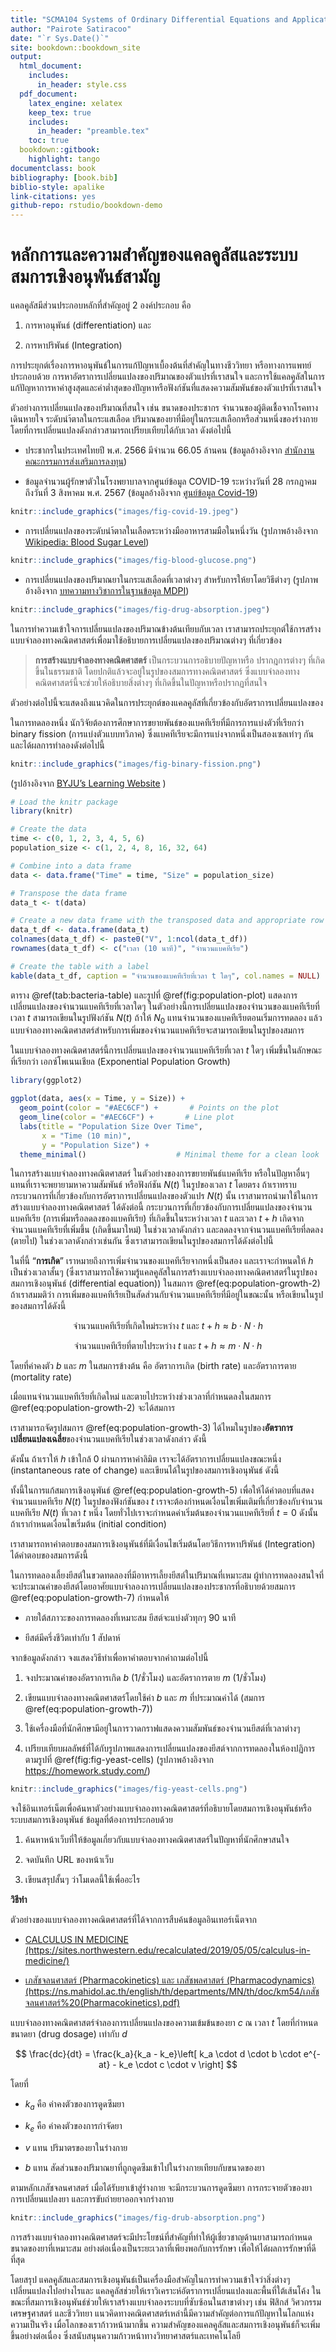 ```yaml
---
title: "SCMA104 Systems of Ordinary Differential Equations and Applications in Medical Science"
author: "Pairote Satiracoo"
date: "`r Sys.Date()`"
site: bookdown::bookdown_site
output:
  html_document:
    includes:
      in_header: style.css
  pdf_document:
    latex_engine: xelatex
    keep_tex: true
    includes:
      in_header: "preamble.tex"
    toc: true
  bookdown::gitbook:
    highlight: tango
documentclass: book 
bibliography: [book.bib]
biblio-style: apalike
link-citations: yes
github-repo: rstudio/bookdown-demo
---
```


# หลักการและความสำคัญของแคลคูลัสและระบบสมการเชิงอนุพันธ์สามัญ

แคลคูลัสมีส่วนประกอบหลักที่สำคัญอยู่ 2 องค์ประกอบ คือ

1.  การหาอนุพันธ์ (differentiation) และ

2.  การหาปริพันธ์ (Integration)

การประยุกต์เรื่องการหาอนุพันธ์ในการแก้ปัญหาเบื้องต้นที่สำคัญในทางชีววิทยา หรือทางการแพทย์ ประกอบด้วย การหาอัตราการเปลี่ยนแปลงของปริมาณของตัวแปรที่เราสนใจ และการใช้แคลคูลัสในการแก้ปัญหาการหาค่าสูงสุดและค่าต่ำสุดของปัญหาหรือฟังก์ชันที่แสดงความสัมพันธ์ของตัวแปรที่เราสนใจ

ตัวอย่างการเปลี่ยนแปลงของปริมาณที่สนใจ เช่น ขนาดของประชากร จำนวนของผู้ติดเชื้อจากโรคทางเดินหายใจ ระดับนำ้ตาลในกระแสเลือด ปริมาณของยาที่มีอยู่ในกระแสเลือกหรือส่วนหนึ่งของร่างกาย โดยที่การเปลี่ยนแปลงดังกล่าวสามารถเปรียบเทียบได้กับเวลา ดังต่อไปนี้

-   ประชากรในประเทศไทยปี พ.ศ. 2566 มีจำนวน 66.05 ล้านคน (ข้อมูลอ้างอิงจาก [สำนักงานคณะกรรมการส่งเสริมการลงทุน](https://www.boi.go.th/index.php?page=demographic){.uri})

-   ข้อมูลจำนวนผู้รักษาตัวในโรงพยาบาลจากศูนย์ข้อมูล COVID-19 ระหว่างวันที่ 28 กรกฎาคม ถึงวันที่ 3 สิงหาคม พ.ศ. 2567 (ข้อมูลอ้างอิงจาก [ศูนย์ข้อมูล Covid-19](https://www.facebook.com/informationcovid19?locale=th_TH){.uri})

```r

knitr::include_graphics("images/fig-covid-19.jpeg")
```

-   การเปลี่ยนแปลงของระดับนำ้ตาลในเลือดระหว่างมืออาหารสามมือในหนึ่งวัน (รูปภาพอ้างอิงจาก [Wikipedia: Blood Sugar Level](https://en.wikipedia.org/wiki/Blood_sugar_level){.uri})

```r

knitr::include_graphics("images/fig-blood-glucose.png")
```

-   การเปลี่ยนแปลงของปริมาณยาในกระแสเลือดที่เวลาต่างๆ สำหรับการให้ยาโดยวิธีต่างๆ (รูปภาพอ้างอิงจาก [บทความทางวิชาการในฐานข้อมูล MDPI](https://www.mdpi.com/1420-3049/28/24/8038){.uri})

```r

knitr::include_graphics("images/fig-drug-absorption.jpeg")
```

ในการทำความเข้าใจการเปลี่ยนแปลงของปริมาณข้างต้นเทียบกับเวลา เราสามารถประยุกต์ใช้การสร้างแบบจำลองทางคณิตศาสตร์เพื่อมาใช้อธิบายการเปลี่ยนแปลงของปริมาณต่างๆ ที่เกี่ยวข้อง

> **การสร้างแบบจำลองทางคณิตศาสตร์** เป็นกระบวนการอธิบายปัญหาหรือ ปรากฎการต่างๆ ที่เกิดขึ้นในธรรมชาติ โดยปกติแล้วจะอยู่ในรูปของสมการทางคณิตศาสตร์ ซึ่งแบบจำลองทางคณิตศาสตร์นี้จะช่วยให้อธิบายสิ่งต่างๆ ที่เกิดขึ้นในปัญหาหรือปรากฏที่สนใจ

ตัวอย่างต่อไปนี้จะแสดงถึงแนวคิดในการประยุกต์ของแคลคูลัสที่เกี่ยวข้องกับอัตราการเปลี่ยนแปลงของ

::: {#exm1 .example}
ในการทดลองหนึ่ง นักวิจัยต้องการศึกษาการขยายพันธ์ของแบคทีเรียที่มีการการแบ่งตัวที่เรียกว่า binary fission (การแบ่งตัวแบบทวิภาค) ซึ่งแบคทีเรียจะมีการแบ่งจากหนึ่งเป็นสองเซลเท่าๆ กัน และได้ผลการทำลองดังต่อไปนี้
:::

```r

knitr::include_graphics("images/fig-binary-fission.png")
```

(รูปอ้างอิงจาก [BYJU's Learning Website](https://byjus.com/biology/binary-fission/) )

```r
# Load the knitr package
library(knitr)

# Create the data
time <- c(0, 1, 2, 3, 4, 5, 6)
population_size <- c(1, 2, 4, 8, 16, 32, 64)

# Combine into a data frame
data <- data.frame("Time" = time, "Size" = population_size)

# Transpose the data frame
data_t <- t(data)

# Create a new data frame with the transposed data and appropriate row names
data_t_df <- data.frame(data_t)
colnames(data_t_df) <- paste0("V", 1:ncol(data_t_df))
rownames(data_t_df) <- c("เวลา (10 นาที)", "จำนวนแบคทีเรีย")

# Create the table with a label
kable(data_t_df, caption = "จำนวนของแบคทีเรียที่เวลา t ใดๆ", col.names = NULL)

```

ตาราง \@ref(tab:bacteria-table) และรูปที่ \@ref(fig:population-plot) แสดงการเปลี่ยนแปลงของจำนวนแบคทีเรียที่เวลาใดๆ ในตัวอย่างนี้การเปลี่ยนแปลงของจำนวนของแบคทีเรียที่เวลา $t$ สามารถเขียนในรูปฟังก์ชัน $N(t)$ ถ้าให้ $N_0$ แทนจำนวนของแบคทีเรียตอนเริ่มการทดลอง แล้วแบบจำลองทางคณิตศาสตร์สำหรับการเพิ่มของจำนวนแบคทีเรียจะสามารถเขียนในรูปของสมการ

\begin{equation}
N(t) = N_0 \cdot 2 ^t, \quad t = 0,1,2, \ldots
(\#eq:population-growth)
\end{equation}

ในแบบจำลองทางคณิตศาสตร์นี้การเปลี่ยนแปลงของจำนวนแบคทีเรียที่เวลา $t$ ใดๆ เพิ่มขึ้นในลักษณะที่เรียกว่า เอกซ์โพเนนเชียล (Exponential Population Growth)

```r
library(ggplot2)

ggplot(data, aes(x = Time, y = Size)) +
  geom_point(color = "#AEC6CF") +       # Points on the plot
  geom_line(color = "#AEC6CF") +       # Line plot
  labs(title = "Population Size Over Time",
       x = "Time (10 min)",
       y = "Population Size") + 
  theme_minimal()                    # Minimal theme for a clean look
```

::: {#exm2 .example}
ในการสร้างแบบจำลองทางคณิตศาสตร์ ในตัวอย่างของการขยายพันธ์แบคทีเรีย หรือในปัญหาอื่นๆ แทนที่เราจะพยายามหาความสัมพันธ์ หรือฟังก์ชัน $N(t)$ ในรูปของเวลา $t$ โดยตรง ถ้าเราทราบกระบวนการที่เกี่ยวข้องกับการอัตราการเปลี่ยนแปลงของตัวแปร $N(t)$ นั้น เราสามารถนำมาใช้ในการสร้างแบบจำลองทางคณิตศาสตร์ ได้ดังต่อนี้ กระบวนการที่เกี่ยวข้องกับการเปลี่ยนแปลงของจำนวนแบคทีเรีย (การเพิ่มหรือลดลงของแบคทีเรีย) ที่เกิดขึ้นในระหว่างเวลา $t$ และเวลา $t + h$ เกิดจากจำนวนแบคทีเรียที่เพิ่มขึ้น (เกิดขึ้นมาใหม่) ในช่วงเวลาดังกล่าว และลดลงจากจำนวนแบคทีเรียที่ลดลง (ตายไป) ในช่วงเวลาดังกล่าวเช่นกัน ซึ่งเราสามารถเขียนในรูปของสมการได้ดังต่อไปนี้
:::

\begin{equation}
   \begin{aligned}
      N(t + h) &= N(t) \\
               &\quad +     \text{จำนวนแบคทีเรียที่เกิดขึ้นใหม่ระหว่าง } t \text{ และ } t+h \\
              &\quad - \text{จำนวนแบคทีเรียที่ตายไประหว่าง } t \text{ และ } t+h
    \end{aligned}          
    (\#eq:population-growth-2)
\end{equation}

ในที่นี้ "**การเกิด**" เราหมายถึงการเพิ่มจำนวนของแบคทีเรียจากหนึ่งเป็นสอง และเราจะกำหนดให้ $h$ เป็นช่วงเวลาสั้นๆ (ซึ่งเราสามารถใช้ความรู้แคลคูลัสในการสร้างแบบจำลองทางคณิตศาสตร์ในรูปของสมการเชิงอนุพันธ์ (differential equation)) ในสมการ \@ref(eq:population-growth-2) ถ้าเราสมมติว่า การเพิ่มของแบคทีเรียเป็นสัดส่วนกับจำนวนแบคทีเรียที่มีอยู่ในขณะนั้น หรือเขียนในรูปของสมการได้ดังนี้

$$
\text{จำนวนแบคทีเรียที่เกิดใหม่ระหว่าง } t \text{ และ } t + h \approx b \cdot N \cdot h
$$

$$
\text{จำนวนแบคทีเรียที่ตายไประหว่าง } t \text{ และ } t + h \approx m \cdot N \cdot h
$$

โดยที่ค่าคงตัว $b$ และ $m$ ในสมการข้างต้น คือ อัตราการเกิด (birth rate) และอัตราการตาย (mortality rate)

เมื่อแทนจำนวนแบคทีเรียที่เกิดใหม่ และตายไประหว่างช่วงเวลาที่กำหนดลงในสมการ \@ref(eq:population-growth-2) จะได้สมการ

\begin{equation}
N(t + h) - N(t) = b\cdot N(t) \cdot h - m\cdot N(t) \cdot h
(\#eq:population-growth-3)
\end{equation}

เราสามารถจัดรูปสมการ \@ref(eq:population-growth-3) ได้ไหมในรูปของ**อัตราการเปลี่ยนแปลงเฉลี่ย**ของจำนวนแบคทีเรียในช่วงเวลาดังกล่าว ดังนี้

\begin{align}
\frac{N(t + h) - N(t)}{h} &= b\cdot N(t)  - m\cdot N(t)\\
(\#eq:population-growth-4)
\end{align}

ดังนั้น ถ้าเราให้ $h$ เข้าใกล้ 0 ผ่านการหาค่าลิมิต เราจะได้อัตราการเปลี่ยนแปลงขณะหนึ่ง (instantaneous rate of change) และเขียนได้ในรูปของสมการเชิงอนุพันธ์ ดังนี้

\begin{align}
\frac{dN}{dt} = \lim_{h \rightarrow 0}\frac{N(t + h) - N(t)}{h} &= b\cdot N(t)  - m\cdot N(t)\\
(\#eq:population-growth-5)
\end{align}

ทั้งนี้ในการแก้สมการเชิงอนุพันธ์ \@ref(eq:population-growth-5) เพื่อให้ได้คำตอบที่แสดงจำนวนแบคทีเรีย $N(t)$ ในรูปของฟังก์ชันของ $t$ เราจะต้องกำหนดเงื่อนไขเพิ่มเติมที่เกี่ยวข้องกับจำนวนแบคทีเรีย $N(t)$ ที่เวลา $t$ หนึ่ง โดยทั่วไปเราจะกำหนดค่าเริ่มต้นของจำนวนแบคทีเรียที่ $t = 0$ ดังนั้น ถ้าเรากำหนดเงื่อนไขเริ่มต้น (initial condition)

\begin{equation}
N(0) = N_0
(\#eq:population-growth-6)
\end{equation}

เราสามารถหาคำตอบของสมการเชิงอนุพันธ์ที่มีเงื่อนไขเริ่มต้นโดยวิธีการหาปริพันธ์ (Integration) ได้คำตอบของสมการดังนี้

\begin{equation}
N(t) = N_0 e^{(b-m)t}
(\#eq:population-growth-7)
\end{equation}

::: {#exm3 .example}
ในการทดลองเลี้ยงยีสต์ในขวดทดลองที่มีอาหารเลี้ยงยีสต์ในปริมาณที่เหมาะสม ผู้ทำการทดลองสนใจที่จะประมาณค่าของยีสต์โดยอาศัยแบบจำลองการเปลี่ยนแปลงของประชากรที่อธิบายด้วยสมการ \@ref(eq:population-growth-7) กำหนดให้

-   ภายใต้สภาวะของการทดลองที่เหมาะสม ยีสต์จะแบ่งตัวทุกๆ 90 นาที

-   ยีสต์มีครึ่งชีวิตเท่ากับ 1 สัปดาห์

จากข้อมูลดังกล่าว จงแสดงวิธีทำเพื่อหาคำตอบจากคำถามต่อไปนี้

1.  จงประมาณค่าของอัตราการเกิด $b$ (1/ชั่วโมง) และอัตราการตาย $m$ (1/ชั่วโมง)

2.  เขียนแบบจำลองทางคณิตศาสตร์โดยใช้ค่า $b$ และ $m$ ที่ประมาณค่าได้ (สมการ \@ref(eq:population-growth-7))

3.  ใช้เครื่องมือที่นักศึกษามีอยู่ในการวาดกราฟแสดงความสัมพันธ์ของจำนวนยีสต์ที่เวลาต่างๆ

4.  เปรียบเทียบผลลัพธ์ที่ได้กับรูปภาพแสดงการเปลี่ยนแปลงของยีสต์จากการทดลองในห้องปฏิการ ตามรูปที่ \@ref(fig:fig-yeast-cells) (รูปภาพอ้างอิงจาก [https://homework.study.com/](https://homework.study.com/explanation/a-graph-of-a-population-of-yeast-cells-in-a-new-laboratory-culture-as-a-function-of-time-is-shown-a-describe-how-the-rate-of-population-increase-varies-b-when-is-this-rate-highest-c-on-what-intervals-is-the-population-function-concave-upward-or-d.html){.uri})
:::

```r

knitr::include_graphics("images/fig-yeast-cells.png")
```

::: {#exm4 .example}
จงใช้อินเทอร์เน็ตเพื่อค้นหาตัวอย่างแบบจำลองทางคณิตศาสตร์ที่อธิบายโดยสมการเชิงอนุพันธ์หรือระบบสมการเชิงอนุพันธ์ ข้อมูลที่ต้องการประกอบด้วย

1.  ค้นหาหน้าเว็บที่ให้ข้อมูลเกี่ยวกับแบบจำลองทางคณิตศาสตร์ในปัญหาที่นักศึกษาสนใจ

2.  จดบันทึก URL ของหน้าเว็บ

3.  เขียนสรุปสั้นๆ ว่าโมเดลนี้ใช้เพื่ออะไร
:::

**วิธีทำ**

ตัวอย่างของแบบจำลองทางคณิตศาสตร์ที่ได้จากการสืบค้นข้อมูลอินเทอร์เน็ตจาก

-   [CALCULUS IN MEDICINE (https://sites.northwestern.edu/recalculated/2019/05/05/calculus-in-medicine/)](https://sites.northwestern.edu/recalculated/2019/05/05/calculus-in-medicine/ "RE(CALC)ULATED")

-   [เภสัชจลนศาสตร์ (Pharmacokinetics) และ เภสัชพลศาสตร์ (Pharmacodynamics) (https://ns.mahidol.ac.th/english/th/departments/MN/th/doc/km54/เภสัชจลนศาสตร์%20(Pharmacokinetics).pdf)](https://ns.mahidol.ac.th/english/th/departments/MN/th/doc/km54/เภสัชจลนศาสตร์%20(Pharmacokinetics).pdf)

แบบจำลองทางคณิตศาสตร์จำลองการเปลี่ยนแปลงของความเข้มข้นของยา $c$ ณ เวลา $t$ โดยที่กำหนดขนาดยา (drug dosage) เท่ากับ $d$

$$
\frac{dc}{dt} = \frac{k_a}{k_a - k_e}\left[ k_a \cdot d \cdot b \cdot e^{-at} - k_e \cdot c \cdot v \right]
$$

โดยที่

-   $k_a$ คือ ค่าคงตัวของการดูดซึมยา

-   $k_e$ คือ ค่าคงตัวของการกำจัดยา

-   $v$ แทน ปริมาตรของยาในร่างกาย

-   $b$ แทน สัดส่วนของปริมาณยาที่ถูกดูดซึมเข้าไปในร่างกายเทียบกับขนาดของยา

ตามหลักเภสัชจลนศาสตร์ เมื่อได้รับยาเข้าสู่ร่างกาย จะมีกระบวนการดูดซึมยา การกระจายตัวของยา การเปลี่ยนแปลงยา และการขับถ่ายยาออกจากร่างกาย

```r

knitr::include_graphics("images/fig-drub-absorption.png")
```

การสร้างแบบจำลองทางคณิตศาสตร์จะมีประโยชน์ที่สำคัญที่ทำให้ผู้เชี่ยวชาญด้านยาสามารถกำหนดขนาดของยาที่เหมาะสม อย่างต่อเนื่องเป็นระยะเวลาที่เพียงพอกับการรักษา เพื่อให้ได้ผลการรักษาที่ดีที่สุด

โดยสรุป แคลคูลัสและสมการเชิงอนุพันธ์เป็นเครื่องมือสำคัญในการทำความเข้าใจว่าสิ่งต่างๆ เปลี่ยนแปลงไปอย่างไรและ แคลคูลัสช่วยให้เราวิเคราะห์อัตราการเปลี่ยนแปลงและพื้นที่ใต้เส้นโค้ง ในขณะที่สมการเชิงอนุพันธ์ช่วยให้เราสร้างแบบจำลองระบบที่ซับซ้อนในสาขาต่างๆ เช่น ฟิสิกส์ วิศวกรรม เศรษฐศาสตร์ และชีววิทยา แนวคิดทางคณิตศาสตร์เหล่านี้มีความสำคัญต่อการแก้ปัญหาในโลกแห่งความเป็นจริง เมื่อโลกของเราก้าวหน้ามากขึ้น ความสำคัญของแคลคูลัสและสมการเชิงอนุพันธ์ก็จะเพิ่มขึ้นอย่างต่อเนื่อง ซึ่งสนับสนุนความก้าวหน้าทางวิทยาศาสตร์และเทคโนโลยี
